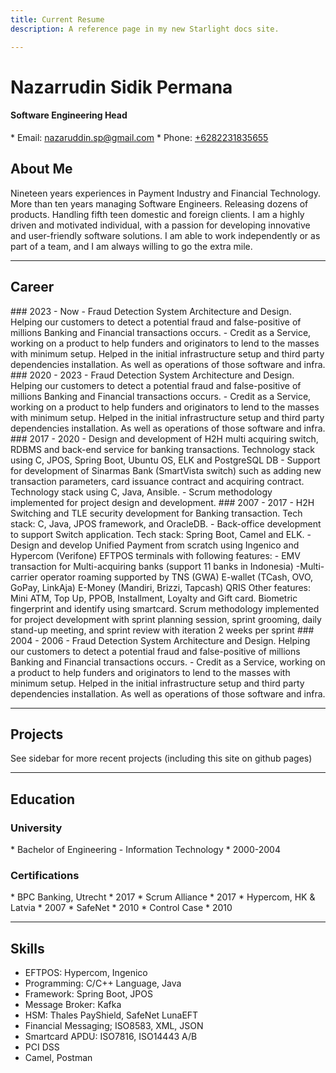 ```yaml
---
title: Current Resume
description: A reference page in my new Starlight docs site.

---
```

# Nazarrudin Sidik Permana
#### Software Engineering Head

<Card title="Contact">
* Email: <a href="mailto:nazaruddin.sp@gmail.com">nazaruddin.sp@gmail.com</a>
* Phone: <a href="tel:+6282231835655">+6282231835655</a>


</Card>

## About Me
Nineteen years experiences in Payment Industry and Financial Technology. More than ten years managing Software Engineers.
Releasing dozens of products. Handling fifth teen domestic and foreign clients.
I am a highly driven and motivated individual, with a passion for developing innovative and user-friendly software solutions. 
I am able to work independently or as part of a team, and I am always willing to go the extra mile.

---

## Career
<Card title = "Nikel - Technical Lead">
### 2023 - Now
 - Fraud Detection System Architecture and Design. Helping our customers to detect a potential fraud and false-positive of millions Banking and Financial transactions occurs.
 - Credit as a Service, working on a product to help funders and originators to lend to the masses with minimum setup. Helped in the initial infrastructure setup and third party dependencies installation. As well as operations of those software and infra.
</Card>

<Card title = "BCCard - IT Development Lead">
### 2020 - 2023
 - Fraud Detection System Architecture and Design. Helping our customers to detect a potential fraud and false-positive of millions Banking and Financial transactions occurs.
 - Credit as a Service, working on a product to help funders and originators to lend to the masses with minimum setup. Helped in the initial infrastructure setup and third party dependencies installation. As well as operations of those software and infra.
</Card>

<Card title = "BEPS - Head of IT">
### 2017 - 2020
- Design and development of H2H multi acquiring switch, RDBMS and back-end service for banking transactions. Technology stack using C, JPOS, Spring Boot, Ubuntu OS, ELK and PostgreSQL DB
- Support for development of Sinarmas Bank (SmartVista switch) such as adding new transaction parameters, card issuance contract and acquiring contract. Technology stack using C, Java, Ansible.
- Scrum methodology implemented for project design and development.
</Card>

<Card title = "Kartuku - Product Manager">
### 2007 - 2017
- H2H Switching and TLE security development for Banking transaction. Tech stack: C, Java, JPOS framework, and OracleDB.
- Back-office development to support Switch application. Tech stack: Spring Boot, Camel and ELK.
- Design and develop Unified Payment from scratch using Ingenico and Hypercom (Verifone) EFTPOS terminals with following features:
- EMV transaction for Multi-acquiring banks (support 11 banks in Indonesia)
-Multi-carrier operator roaming supported by TNS (GWA)
E-wallet (TCash, OVO, GoPay, LinkAja)
E-Money (Mandiri, Brizzi, Tapcash)
QRIS
Other features: Mini ATM, Top Up, PPOB, Installment, Loyalty and Gift card.
Biometric fingerprint and identify using smartcard. 
Scrum methodology implemented for project development with sprint planning session, sprint grooming, daily stand-up meeting, and sprint review with iteration 2 weeks per sprint
</Card>

<Card title = "Smartweb - Senior Programmer">
### 2004 - 2006
 - Fraud Detection System Architecture and Design. Helping our customers to detect a potential fraud and false-positive of millions Banking and Financial transactions occurs.
 - Credit as a Service, working on a product to help funders and originators to lend to the masses with minimum setup. Helped in the initial infrastructure setup and third party dependencies installation. As well as operations of those software and infra.
</Card>


---
## Projects
See sidebar for more recent projects (including this site on github pages)

---
## Education

### University
  <Card title = "Budi Luhur">
  * Bachelor of Engineering - Information Technology
  * 2000-2004
  </Card>

### Certifications
  <Card title = "SmartVista Banking Switch">
  * BPC Banking, Utrecht
  * 2017
  </Card>
  <Card title = "Scrum Master">
  * Scrum Alliance
  * 2017
  </Card>
  <Card title = "Hypercom EFTPOS & EMV Terminal">
  * Hypercom, HK & Latvia
  * 2007
  </Card>
  <Card title = "Luna EFT Engineer">
  * SafeNet
  * 2010
  </Card>
  <Card title = "PCI DSS">
  * Control Case
  * 2010
  </Card>


---

## Skills

- EFTPOS: Hypercom, Ingenico
- Programming: C/C++ Language, Java
- Framework: Spring Boot, JPOS
- Message Broker: Kafka
- HSM: Thales PayShield, SafeNet LunaEFT
- Financial Messaging; ISO8583, XML, JSON
- Smartcard APDU: ISO7816, ISO14443 A/B
- PCI DSS
- Camel, Postman